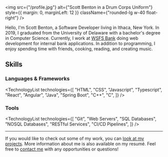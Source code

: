 
<img
  src={"/profile.jpg"}
  alt={"Scott Benton in a Drum Corps Uniform"}
  style={{ margin: 0, marginLeft: 12 }}
  className={"rounded-lg w-40 float-right"}
/>

Hello, I'm Scott Benton, a Software Developer living in Ithaca, New York.
In 2019, I graduated from the University of Delaware with a bachelor's degree in Computer Science.
Currently, I work at [WSFS Bank](https://wsfsbank.com) doing web development for internal bank applications.
In addition to programming, I enjoy spending time with friends, cooking, reading, and creating music.

## Skills

### Languages & Frameworks

<TechnologyList
  technologies={[
    "HTML",
    "CSS",
    "Javascript",
    "Typescript",
    "React",
    "Angular",
    "Java",
    "Spring Boot",
    "C++",
    "C",
  ]}
/>

### Tools

<TechnologyList
  technologies={[
    "Git",
    "Web Servers",
    "SQL Databases",
    "NOSQL Databases",
    "RESTful Services",
    "CI/CD Pipelines",
  ]}
/>

---

If you would like to check out some of my work, you can [look at my projects](/projects). More information about me is also available on my resumé. Feel free to [contact me](/contact) with any opportunities or questions!
